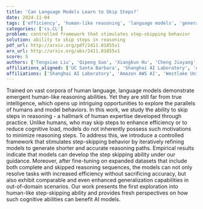 ```yaml
---
title: 'Can Language Models Learn to Skip Steps?'
date: 2024-11-04
tags: ['efficiency', 'human-like reasoning', 'language models', 'generalization capabilities', 'step-skipping behavior', 'AI models', 'cognitive load']
categories: ['cs.CL']
problem: controlled framework that stimulates step-skipping behavior
solution: ability to skip steps in reasoning
pdf_url: http://arxiv.org/pdf/2411.01855v1
arx_url: http://arxiv.org/abs/2411.01855v1
score: 5
authors: ['Tengxiao Liu', 'Qipeng Guo', 'Xiangkun Hu', 'Cheng Jiayang', 'Yue Zhang', 'Xipeng Qiu', 'Zheng Zhang']
affiliations_aligned: ['UC Santa Barbara', 'Shanghai AI Laboratory', 'Amazon AWS AI', 'Amazon AWS AI', 'Westlake University', 'Fudan University', 'Amazon AWS AI']
affiliations: ['Shanghai AI Laboratory', 'Amazon AWS AI', 'Westlake University', 'UC Santa Barbara', 'Fudan University']
---
```



Trained on vast corpora of human language, language models demonstrate emergent human-like reasoning abilities. Yet they are still far from true intelligence, which opens up intriguing opportunities to explore the parallels of humans and model behaviors. In this work, we study the ability to skip steps in reasoning - a hallmark of human expertise developed through practice. Unlike humans, who may skip steps to enhance efficiency or to reduce cognitive load, models do not inherently possess such motivations to minimize reasoning steps. To address this, we introduce a controlled framework that stimulates step-skipping behavior by iteratively refining models to generate shorter and accurate reasoning paths. Empirical results indicate that models can develop the step skipping ability under our guidance. Moreover, after fine-tuning on expanded datasets that include both complete and skipped reasoning sequences, the models can not only resolve tasks with increased efficiency without sacrificing accuracy, but also exhibit comparable and even enhanced generalization capabilities in out-of-domain scenarios. Our work presents the first exploration into human-like step-skipping ability and provides fresh perspectives on how such cognitive abilities can benefit AI models.